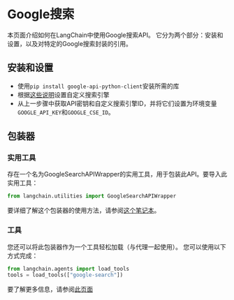 # Google搜索

本页面介绍如何在LangChain中使用Google搜索API。
它分为两个部分：安装和设置，以及对特定的Google搜索封装的引用。

## 安装和设置
- 使用`pip install google-api-python-client`安装所需的库
- 根据[这些说明](https://stackoverflow.com/questions/37083058/programmatically-searching-google-in-python-using-custom-search)设置自定义搜索引擎
- 从上一步骤中获取API密钥和自定义搜索引擎ID，并将它们设置为环境变量`GOOGLE_API_KEY`和`GOOGLE_CSE_ID`。

## 包装器

### 实用工具

存在一个名为GoogleSearchAPIWrapper的实用工具，用于包装此API。要导入此实用工具：

```python
from langchain.utilities import GoogleSearchAPIWrapper
```

要详细了解这个包装器的使用方法，请参阅[这个笔记本](/docs/modules/agents/tools/integrations/google_search.html)。

### 工具

您还可以将此包装器作为一个工具轻松加载（与代理一起使用）。
您可以使用以下方式完成：
```python
from langchain.agents import load_tools
tools = load_tools(["google-search"])
```

要了解更多信息，请参阅[此页面](/docs/modules/agents/tools/getting_started.md)
